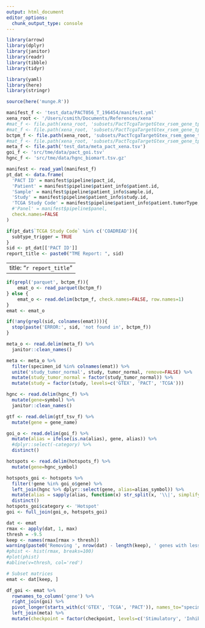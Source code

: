 ```yaml
---
output: html_document
editor_options: 
  chunk_output_type: console
---
```


```r
library(arrow)
library(dplyr)
library(janitor)
library(readr)
library(tibble)
library(tidyr)

library(yaml)
library(here)
library(stringr)

source(here('munge.R'))

```


```r
manifest_f <- 'test_data/PACT056_T_196454/manifest.yml'
xena_root <- '/Users/csmith/Documents/References/xena'
#mat_f <- file.path(xena_root, 'subsets/PactTcgaTargetGtex_rsem_gene_tpm/exprs_combat_ColonRectum_hgnc.parquet.gz')
#mat_f <- file.path(xena_root, 'subsets/PactTcgaTargetGtex_rsem_gene_tpm/exprs_combat_ColonRectum_hgnc.tsv.gz')
bctpm_f <- file.path(xena_root, 'subsets/PactTcgaTargetGtex_rsem_gene_tpm/test_combat_ColonRectum_hgnc.tsv.gz')
#mat_f <- file.path(xena_root, 'subsets/PactTcgaTargetGtex_rsem_gene_tpm/testpc_combat_Lung_hgnc.tsv.gz')
meta_f <- file.path('test_data/meta_pact_xena.tsv')
goi_f <- 'src/tme/data/pact_goi.tsv'
hgnc_f <- 'src/tme/data/hgnc_biomart.tsv.gz'

```


```r
manifest <- read_yaml(manifest_f)
pt_dat <- data.frame(
  'PACT ID' = manifest$pipeline$pact_id,
  'Patient' = manifest$pipeline$patient_info$patient.id,
  'Sample' = manifest$pipeline$patient_info$sample.id,
  'Study' = manifest$pipeline$patient_info$study.id,
  'TCGA Study Code' = manifest$pipeline$patient_info$patient.tumorType,
  #'Panel' = manifest$pipeline$panel,
  check.names=FALSE
)

if(pt_dat$`TCGA Study Code` %in% c('COADREAD')){
  subtype_trigger = TRUE
}
sid <- pt_dat[['PACT ID']]
report_title <- paste0("TME Report: ", sid)
```

---
title: "`r report_title`"
---

```r
if(grepl('parquet', bctpm_f)){
    emat_o <- read_parquet(bctpm_f)
} else {
    emat_o <- read.delim(bctpm_f, check.names=FALSE, row.names=1) 
}
emat <- emat_o

if(!any(grepl(sid, colnames(emat)))){
  stop(paste('ERROR:', sid, 'not found in', bctpm_f))
}

```

```r
meta_o <- read.delim(meta_f) %>%
  janitor::clean_names()

meta <- meta_o %>%
  filter(specimen_id %in% colnames(emat)) %>%
  unite('study_tumor_normal', study, tumor_normal, remove=FALSE) %>%
  mutate(study_tumor_normal = factor(study_tumor_normal)) %>%
  mutate(study = factor(study, levels=c('GTEX', 'PACT', 'TCGA')))

hgnc <- read.delim(hgnc_f) %>%
  mutate(gene=symbol) %>%
  janitor::clean_names()

gtf <- read.delim(gtf_tsv_f) %>%
  mutate(gene = gene_name)

goi_o <- read.delim(goi_f) %>%
  mutate(alias = ifelse(is.na(alias), gene, alias)) %>%
  #dplyr::select(-category) %>%
  distinct() 

hotspots <- read.delim(hotspots_f) %>%
  mutate(gene=hgnc_symbol)

hotspots_goi <- hotspots %>%
  filter(!gene %in% goi_o$gene) %>%
  left_join(hgnc %>% dplyr::select(gene, alias=alias_symbol)) %>%
  mutate(alias = sapply(alias, function(x) str_split(x, '\\|', simplify=TRUE)[1])) %>%
  distinct()
hotspots_goi$category <- 'Hotspot'
goi <- full_join(goi_o, hotspots_goi)


```

```r
dat <- emat 
rmax <- apply(dat, 1, max)
thresh = -9.5
keep <- names(rmax[rmax > thresh])
warning(paste0('Removing ', nrow(dat) - length(keep), ' genes with less than a max(', thresh, ') expression'))
#phist <- hist(rmax, breaks=100)
#plot(phist)
#abline(v=thresh, col='red')

# Subset matrices
emat <- dat[keep, ] 

df_goi <- emat %>% 
  rownames_to_column('gene') %>%
  right_join(goi) %>%
  pivot_longer(starts_with(c('GTEX', 'TCGA', 'PACT')), names_to="specimen_id", values_to = "bcTPM") %>%
  left_join(meta) %>%
  mutate(checkpoint = factor(checkpoint, levels=c('Stimulatory', 'Inhibitory', 'Other')))

```

